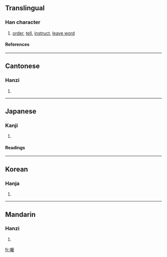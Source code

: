 {{see|嘱}}

==Translingual==
===Han character===
{{Han char|rn=30|rad=口|as=21|sn=24|four=6702<sub>7</sub>|canj=口尸水戈 (RSEI)}}
# [[order]], [[tell]], [[instruct]], [[leave word]]
====References====
{{Han ref|kx=0215.290|dkj=04654|dj=0438.360|hdz=10709.150|uh=56D1|ud=22225|bh=C5F1|bd=50673}}
----
==Cantonese==
===Hanzi===
{{yue-hanzi|jyut=|y=juk1}}
# {{defn|Cantonese}}
----
==Japanese==
===Kanji===
{{ja-kanji|grade=|rs=口21}}
# {{defn|Japanese}} 
====Readings====
{{ja-readings|on=[[しょく]] (shoku)|kun=[[たのむ]] (tanomu)}}
----
==Korean==
===Hanja===
{{ko-hanja|hangeul=[[촉]]|rv=chok|mr=ch'ok}}
# {{defn|Korean}}
----
==Mandarin==
===Hanzi===
{{cmn-hanzi|sim=嘱|pin=[[nān]] ([[nan1]]), [[zhǔ]] ([[zhu3]])|wg=nan<sup>1</sup>, chu<sup>3</sup>}}
# {{defn|Mandarin}}

[[fr:囑]]
